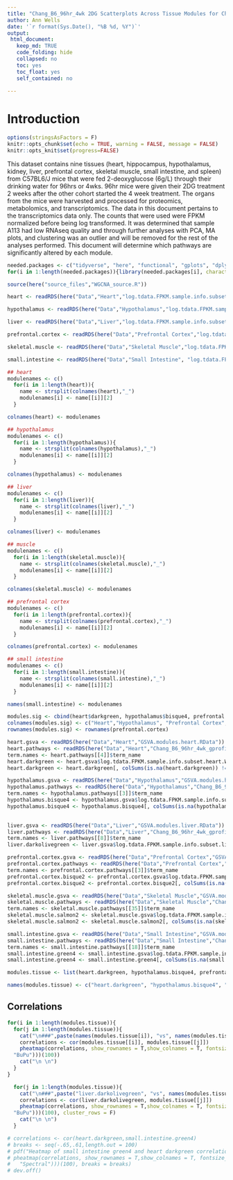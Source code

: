 ```yaml
---
title: "Chang_B6_96hr_4wk 2DG Scatterplots Across Tissue Modules for Chosen Modules"
author: Ann Wells
date: '`r format(Sys.Date(), "%B %d, %Y")`'
output:
 html_document:
   keep_md: TRUE
   code_folding: hide
   collapsed: no
   toc: yes
   toc_float: yes
   self_contained: no
   
---
```


# Introduction

```r
options(stringsAsFactors = F)
knitr::opts_chunk$set(echo = TRUE, warning = FALSE, message = FALSE)
knitr::opts_knit$set(progress=FALSE)

```

This dataset contains nine tissues (heart, hippocampus, hypothalamus, kidney, liver, prefrontal cortex, skeletal muscle, small intestine, and spleen) from C57BL6/J mice that were fed 2-deoxyglucose (6g/L) through their drinking water for 96hrs or 4wks. 96hr mice were given their 2DG treatment 2 weeks after the other cohort started the 4 week treatment. The organs from the mice were harvested and processed for proteomics, metabolomics, and transcriptomics. The data in this document pertains to the transcriptomics data only. The counts that were used were FPKM normalized before being log transformed. It was determined that sample A113 had low RNAseq quality and through further analyses with PCA, MA plots, and clustering was an outlier and will be removed for the rest of the analyses performed. This document will determine which pathways are significantly altered by each module.

```r
needed.packages <- c("tidyverse", "here", "functional", "gplots", "dplyr", "GeneOverlap", "R.utils", "reshape2","magrittr","data.table", "RColorBrewer","preprocessCore", "ARTool","emmeans", "phia", "gprofiler2","rlist", "plotly","kableExtra","foreach","doParallel","doFuture","pheatmap")
for(i in 1:length(needed.packages)){library(needed.packages[i], character.only = TRUE)}

source(here("source_files","WGCNA_source.R"))
```

```r
heart <- readRDS(here("Data","Heart","log.tdata.FPKM.sample.info.subset.heart.WGCNA.module.eigens.RData"))

hypothalamus <- readRDS(here("Data","Hypothalamus","log.tdata.FPKM.sample.info.subset.hypothalamus.WGCNA.module.eigens.RData"))

liver <- readRDS(here("Data","Liver","log.tdata.FPKM.sample.info.subset.liver.WGCNA.module.eigens.RData"))

prefrontal.cortex <- readRDS(here("Data","Prefrontal Cortex","log.tdata.FPKM.sample.info.subset.prefrontal.cortex.WGCNA.module.eigens.RData"))

skeletal.muscle <- readRDS(here("Data","Skeletal Muscle","log.tdata.FPKM.sample.info.subset.skeletal.muscle.WGCNA.module.eigens.RData"))

small.intestine <- readRDS(here("Data","Small Intestine", "log.tdata.FPKM.sample.info.subset.small.intestine.WGCNA.module.eigens.RData"))

```

```r
## heart
modulenames <- c()
  for(i in 1:length(heart)){
    name <- strsplit(colnames(heart),"_")
    modulenames[i] <- name[[i]][2]
  }

colnames(heart) <- modulenames

## hypothalamus
modulenames <- c()
  for(i in 1:length(hypothalamus)){
    name <- strsplit(colnames(hypothalamus),"_")
    modulenames[i] <- name[[i]][2]
  }

colnames(hypothalamus) <- modulenames

## liver
modulenames <- c()
  for(i in 1:length(liver)){
    name <- strsplit(colnames(liver),"_")
    modulenames[i] <- name[[i]][2]
  }

colnames(liver) <- modulenames

## muscle
modulenames <- c()
  for(i in 1:length(skeletal.muscle)){
    name <- strsplit(colnames(skeletal.muscle),"_")
    modulenames[i] <- name[[i]][2]
  }

colnames(skeletal.muscle) <- modulenames

## prefrontal cortex
modulenames <- c()
  for(i in 1:length(prefrontal.cortex)){
    name <- strsplit(colnames(prefrontal.cortex),"_")
    modulenames[i] <- name[[i]][2]
  }

colnames(prefrontal.cortex) <- modulenames

## small intestine
modulenames <- c()
  for(i in 1:length(small.intestine)){
    name <- strsplit(colnames(small.intestine),"_")
    modulenames[i] <- name[[i]][2]
  }

names(small.intestine) <- modulenames

modules.sig <- cbind(heart$darkgreen, hypothalamus$bisque4, prefrontal.cortex$bisque2, small.intestine$green4, skeletal.muscle$salmon2, liver$darkolivegreen)
colnames(modules.sig) <- c("Heart","Hypothalamus", "Prefrontal Cortex","Small Intestine","Skeletal Muscle","Liver")
rownames(modules.sig) <- rownames(prefrontal.cortex)
```

```r
heart.gsva <- readRDS(here("Data","Heart","GSVA.modules.heart.RData"))
heart.pathways <- readRDS(here("Data","Heart","Chang_B6_96hr_4wk_gprofiler_pathway_annotation_list_heart_WGCNA.RData"))
term.names <- heart.pathways[[4]]$term_name
heart.darkgreen <- heart.gsva$log.tdata.FPKM.sample.info.subset.heart.WGCNA_darkgreen[,match(term.names,colnames(heart.gsva$log.tdata.FPKM.sample.info.subset.heart.WGCNA_darkgreen))]
heart.darkgreen <- heart.darkgreen[, colSums(is.na(heart.darkgreen)) != nrow(heart.darkgreen)]

hypothalamus.gsva <- readRDS(here("Data","Hypothalamus","GSVA.modules.hypothalamus.RData"))
hypothalamus.pathways <- readRDS(here("Data","Hypothalamus","Chang_B6_96hr_4wk_gprofiler_pathway_annotation_list_hypothalamus_WGCNA.RData"))
term.names <- hypothalamus.pathways[[3]]$term_name
hypothalamus.bisque4 <- hypothalamus.gsva$log.tdata.FPKM.sample.info.subset.hypothalamus.WGCNA_bisque4[,match(term.names,colnames(hypothalamus.gsva$log.tdata.FPKM.sample.info.subset.hypothalamus.WGCNA_bisque4))]
hypothalamus.bisque4 <- hypothalamus.bisque4[, colSums(is.na(hypothalamus.bisque4)) != nrow(hypothalamus.bisque4)]
  

liver.gsva <- readRDS(here("Data","Liver","GSVA.modules.liver.RData"))
liver.pathways <- readRDS(here("Data","Liver","Chang_B6_96hr_4wk_gprofiler_pathway_annotation_list_liver_WGCNA.RData"))
term.names <- liver.pathways[[8]]$term_name
liver.darkolivegreen <- liver.gsva$log.tdata.FPKM.sample.info.subset.liver.WGCNA_darkolivegreen[,match(term.names,colnames(liver.gsva$log.tdata.FPKM.sample.info.subset.liver.WGCNA_darkolivegreen))]

prefrontal.cortex.gsva <- readRDS(here("Data","Prefrontal Cortex","GSVA.modules.prefrontal.cortex.RData"))
prefrontal.cortex.pathways <- readRDS(here("Data","Prefrontal Cortex","Chang_B6_96hr_4wk_gprofiler_pathway_annotation_list_prefrontal_cortex_WGCNA.RData"))
term.names <- prefrontal.cortex.pathways[[3]]$term_name
prefrontal.cortex.bisque2 <- prefrontal.cortex.gsva$log.tdata.FPKM.sample.info.subset.prefrontal.cortex.WGCNA_bisque2[,match(term.names,colnames(prefrontal.cortex.gsva$log.tdata.FPKM.sample.info.subset.prefrontal.cortex.WGCNA_bisque2))]
prefrontal.cortex.bisque2 <- prefrontal.cortex.bisque2[, colSums(is.na(prefrontal.cortex.bisque2)) != nrow(prefrontal.cortex.bisque2)]

skeletal.muscle.gsva <- readRDS(here("Data","Skeletal Muscle","GSVA.modules.skeletal.muscle.RData"))
skeletal.muscle.pathways <- readRDS(here("Data","Skeletal Muscle","Chang_B6_96hr_4wk_gprofiler_pathway_annotation_list_skeletal_muscle_WGCNA.RData"))
term.names <- skeletal.muscle.pathways[[35]]$term_name
skeletal.muscle.salmon2 <- skeletal.muscle.gsva$log.tdata.FPKM.sample.info.subset.skeletal.muscle.WGCNA_salmon2[,match(term.names,colnames(skeletal.muscle.gsva$log.tdata.FPKM.sample.info.subset.skeletal.muscle.WGCNA_salmon2))]
skeletal.muscle.salmon2 <- skeletal.muscle.salmon2[, colSums(is.na(skeletal.muscle.salmon2)) != nrow(skeletal.muscle.salmon2)]

small.intestine.gsva <- readRDS(here("Data","Small Intestine","GSVA.modules.small.intestine.RData"))
small.intestine.pathways <- readRDS(here("Data","Small Intestine","Chang_B6_96hr_4wk_gprofiler_pathway_annotation_list_small_intestine_WGCNA.RData"))
term.names <- small.intestine.pathways[[18]]$term_name
small.intestine.green4 <- small.intestine.gsva$log.tdata.FPKM.sample.info.subset.small.intestine.WGCNA_green4[,match(term.names, colnames(small.intestine.gsva$log.tdata.FPKM.sample.info.subset.small.intestine.WGCNA_green4))]
small.intestine.green4 <- small.intestine.green4[, colSums(is.na(small.intestine.green4)) != nrow(small.intestine.green4)]

modules.tissue <- list(heart.darkgreen, hypothalamus.bisque4, prefrontal.cortex.bisque2, small.intestine.green4)

names(modules.tissue) <- c("heart.darkgreen", "hypothalamus.bisque4", "prefrontal.cortex.bisque2", "small.intestine.green4")
```

## Correlations {.tabset .tabset-fade .tabset-pills}

```r
for(i in 1:length(modules.tissue)){
  for(j in 1:length(modules.tissue)){
    cat("\n###",paste(names(modules.tissue[i]), "vs", names(modules.tissue[j])),"{.tabset .tabset-fade .tabset-pills}","\n")
    correlations <- cor(modules.tissue[[i]], modules.tissue[[j]])
    pheatmap(correlations, show_rownames = T,show_colnames = T, fontsize_col = 4, fontsize_row = 2, color = colorRampPalette(rev(brewer.pal(n = 9, name =
  "BuPu")))(100))
    cat("\n \n")
  }
}
```

```r
  for(j in 1:length(modules.tissue)){
    cat("\n###",paste("liver.darkolivegreen", "vs", names(modules.tissue[j])),"{.tabset .tabset-fade .tabset-pills}","\n")
    correlations <- cor(liver.darkolivegreen, modules.tissue[[j]])
    pheatmap(correlations, show_rownames = T,show_colnames = T, fontsize_col = 4, fontsize_row = 4, color = colorRampPalette(rev(brewer.pal(n = 9, name =
  "BuPu")))(100), cluster_rows = F)
    cat("\n \n")
  }

```

```r
# correlations <- cor(heart.darkgreen,small.intestine.green4)
# breaks <- seq(-.65,.61,length.out = 100)
# pdf("Heatmap of small intestine green4 and heart darkgreen correlations GSVA pathways.pdf")
# pheatmap(correlations, show_rownames = T,show_colnames = T, fontsize_col = 8, fontsize_row = 8, color = colorRampPalette(rev(brewer.pal(n = 11, name =
#   "Spectral")))(100), breaks = breaks)
# dev.off()
```